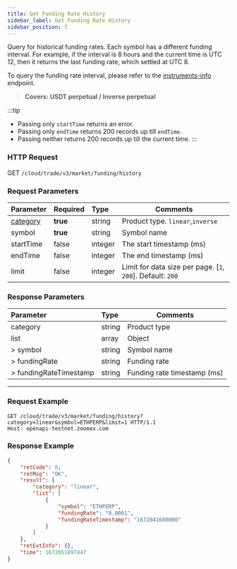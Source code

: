 ```yaml
---
title: Get Funding Rate History
sidebar_label: Get Funding Rate History
sidebar_position: 7
---
```


Query for historical funding rates. Each symbol has a different funding interval. For example, if the interval is 8 hours and the current time is UTC 12, then it returns the last funding rate, which settled at UTC 8.

To query the funding rate interval, please refer to the [instruments-info](instrument) endpoint.
> **Covers: USDT perpetual / Inverse perpetual**

:::tip
- Passing only `startTime` returns an error.
- Passing only `endTime` returns 200 records up till `endTime`.
- Passing neither returns 200 records up till the current time.
:::

### HTTP Request
GET `/cloud/trade/v3/market/funding/history`

### Request Parameters
| Parameter | Required | Type | Comments|
|:----- |:-------|:-----|------ |
|[category](../enum#category) |**true** |string |Product type. `linear`,`inverse`|
|symbol |**true**|string |Symbol name|
|startTime |false |integer |The start timestamp (ms)|
|endTime |false |integer |The end timestamp (ms)|
|limit |false |integer |Limit for data size per page. [`1`, `200`]. Default: `200`|

### Response Parameters
| Parameter | Type | Comments|
|:----- |:-----|----- |
|category |string |Product type|
|list |array |Object |
|> symbol |string |Symbol name |
|> fundingRate |string |Funding rate |
|> fundingRateTimestamp |string |Funding rate timestamp (ms) |

---

### Request Example

```shell
GET /cloud/trade/v3/market/funding/history?category=linear&symbol=ETHPERP&limit=1 HTTP/1.1
Host: openapi-testnet.zoomex.com
```

### Response Example

```json
{
    "retCode": 0,
    "retMsg": "OK",
    "result": {
        "category": "linear",
        "list": [
            {
                "symbol": "ETHPERP",
                "fundingRate": "0.0001",
                "fundingRateTimestamp": "1672041600000"
            }
        ]
    },
    "retExtInfo": {},
    "time": 1672051897447
}
```
